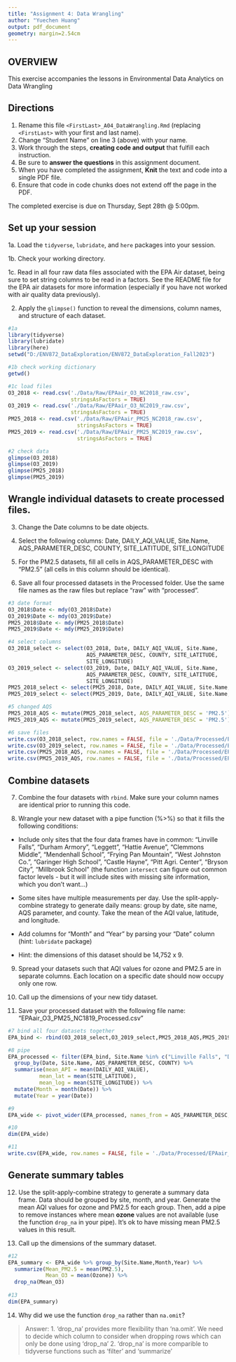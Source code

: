 ```yaml
---
title: "Assignment 4: Data Wrangling"
author: "Yuechen Huang"
output: pdf_document
geometry: margin=2.54cm
---
```


## OVERVIEW

This exercise accompanies the lessons in Environmental Data Analytics on Data Wrangling 

## Directions

1. Rename this file `<FirstLast>_A04_DataWrangling.Rmd` (replacing `<FirstLast>` with your first and last name).
2. Change "Student Name" on line 3 (above) with your name.
3. Work through the steps, **creating code and output** that fulfill each instruction.
4. Be sure to **answer the questions** in this assignment document.
5. When you have completed the assignment, **Knit** the text and code into a single PDF file.
6. Ensure that code in code chunks does not extend off the page in the PDF.

The completed exercise is due on Thursday, Sept 28th @ 5:00pm.

## Set up your session 

1a. Load the `tidyverse`,  `lubridate`, and `here` packages into your session.

1b. Check your working directory.

1c. Read in all four raw data files associated with the EPA Air dataset, being sure to set string columns to be read in a factors. See the README file for the EPA air datasets for more information (especially if you have not worked with air quality data previously). 

2. Apply the `glimpse()` function to reveal the dimensions, column names, and structure of each dataset. 

```r
#1a 
library(tidyverse)
library(lubridate)
library(here)
setwd("D:/ENV872_DataExploration/ENV872_DataExploration_Fall2023")

#1b check working dictionary
getwd()

#1c load files
O3_2018 <- read.csv('./Data/Raw/EPAair_O3_NC2018_raw.csv', 
                    stringsAsFactors = TRUE)
O3_2019 <- read.csv('./Data/Raw/EPAair_O3_NC2019_raw.csv', 
                    stringsAsFactors = TRUE)
PM25_2018 <- read.csv('./Data/Raw/EPAair_PM25_NC2018_raw.csv', 
                      stringsAsFactors = TRUE)
PM25_2019 <- read.csv('./Data/Raw/EPAair_PM25_NC2019_raw.csv', 
                      stringsAsFactors = TRUE)

#2 check data 
glimpse(O3_2018)
glimpse(O3_2019)
glimpse(PM25_2018)
glimpse(PM25_2019)
```


## Wrangle individual datasets to create processed files.

3. Change the Date columns to be date objects.

4. Select the following columns: Date, DAILY_AQI_VALUE, Site.Name, AQS_PARAMETER_DESC, COUNTY, SITE_LATITUDE, SITE_LONGITUDE

5. For the PM2.5 datasets, fill all cells in AQS_PARAMETER_DESC with "PM2.5" (all cells in this column should be identical).

6. Save all four processed datasets in the Processed folder. Use the same file names as the raw files but replace "raw" with "processed".

```r
#3 date format
O3_2018$Date <- mdy(O3_2018$Date)
O3_2019$Date <- mdy(O3_2019$Date)
PM25_2018$Date <- mdy(PM25_2018$Date)
PM25_2019$Date <- mdy(PM25_2019$Date)

#4 select columns
O3_2018_select <- select(O3_2018, Date, DAILY_AQI_VALUE, Site.Name, 
                         AQS_PARAMETER_DESC, COUNTY, SITE_LATITUDE, 
                         SITE_LONGITUDE)
O3_2019_select <- select(O3_2019, Date, DAILY_AQI_VALUE, Site.Name, 
                         AQS_PARAMETER_DESC, COUNTY, SITE_LATITUDE, 
                         SITE_LONGITUDE)
PM25_2018_select <- select(PM25_2018, Date, DAILY_AQI_VALUE, Site.Name, AQS_PARAMETER_DESC, COUNTY, SITE_LATITUDE, SITE_LONGITUDE)
PM25_2019_select <- select(PM25_2019, Date, DAILY_AQI_VALUE, Site.Name, AQS_PARAMETER_DESC, COUNTY, SITE_LATITUDE, SITE_LONGITUDE)

#5 changed AQS
PM25_2018_AQS <- mutate(PM25_2018_select, AQS_PARAMETER_DESC = 'PM2.5')
PM25_2019_AQS <- mutate(PM25_2019_select, AQS_PARAMETER_DESC = 'PM2.5')

#6 save files
write.csv(O3_2018_select, row.names = FALSE, file = './Data/Processed/EPAair_O3_NC2018_processed.csv')
write.csv(O3_2019_select, row.names = FALSE, file = './Data/Processed/EPAair_O3_NC2019_processed.csv')
write.csv(PM25_2018_AQS, row.names = FALSE, file = './Data/Processed/EPAair_PM25_NC2018_processed.csv')
write.csv(PM25_2019_AQS, row.names = FALSE, file = './Data/Processed/EPAair_PM25_NC2019_processed.csv')
```


## Combine datasets

7. Combine the four datasets with `rbind`. Make sure your column names are identical prior to running this code.

8. Wrangle your new dataset with a pipe function (%>%) so that it fills the following conditions: 

  * Include only sites that the four data frames have in common: "Linville Falls", "Durham Armory", "Leggett", "Hattie Avenue", "Clemmons Middle", "Mendenhall School", "Frying Pan Mountain", "West Johnston Co.", "Garinger High School", "Castle Hayne", "Pitt Agri. Center", "Bryson City", "Millbrook School" (the function `intersect` can figure out common factor levels - but it will include sites with missing site information, which you don't want...) 

  * Some sites have multiple measurements per day. Use the split-apply-combine strategy to generate daily means: group by date, site name, AQS parameter, and county. Take the mean of the AQI value, latitude, and longitude.
  
  * Add columns for "Month" and "Year" by parsing your "Date" column (hint: `lubridate` package)
  
  * Hint: the dimensions of this dataset should be 14,752 x 9.

9. Spread your datasets such that AQI values for ozone and PM2.5 are in separate columns. Each location on a specific date should now occupy only one row.

10. Call up the dimensions of your new tidy dataset.

11. Save your processed dataset with the following file name: "EPAair_O3_PM25_NC1819_Processed.csv"

```r
#7 bind all four datasets together
EPA_bind <- rbind(O3_2018_select,O3_2019_select,PM25_2018_AQS,PM25_2019_AQS)

#8 pipe
EPA_processed <- filter(EPA_bind, Site.Name %in% c("Linville Falls", "Durham Armory", "Leggett", "Hattie Avenue", "Clemmons Middle", "Mendenhall School", "Frying Pan Mountain", "West Johnston Co.", "Garinger High School", "Castle Hayne", "Pitt Agri. Center", "Bryson City", "Millbrook School")) %>% 
  group_by(Date, Site.Name, AQS_PARAMETER_DESC, COUNTY) %>% 
  summarise(mean_API = mean(DAILY_AQI_VALUE), 
          mean_lat = mean(SITE_LATITUDE),
          mean_log = mean(SITE_LONGITUDE)) %>% 
  mutate(Month = month(Date)) %>% 
  mutate(Year = year(Date))

#9
EPA_wide <- pivot_wider(EPA_processed, names_from = AQS_PARAMETER_DESC, values_from = mean_API)

#10
dim(EPA_wide)

#11
write.csv(EPA_wide, row.names = FALSE, file = './Data/Processed/EPAair_O3_PM25_NC1819_Processed.csv')
```


## Generate summary tables

12. Use the split-apply-combine strategy to generate a summary data frame. Data should be grouped by site, month, and year. Generate the mean AQI values for ozone and PM2.5 for each group. Then, add a pipe to remove instances where mean **ozone** values are not available (use the function `drop_na` in your pipe). It's ok to have missing mean PM2.5 values in this result. 

13. Call up the dimensions of the summary dataset.

```r

#12 
EPA_summary <- EPA_wide %>% group_by(Site.Name,Month,Year) %>% 
  summarize(Mean_PM2.5 = mean(PM2.5),
            Mean_O3 = mean(Ozone)) %>% 
  drop_na(Mean_O3)
  
#13
dim(EPA_summary)
```

14. Why did we use the function `drop_na` rather than `na.omit`?

> Answer: 
1. 'drop_na' provides more flexibility than 'na.omit'. We need to decide which column to consider when dropping rows which can only be done using 'drop_na'
2. 'drop_na' is more comparible to tidyverse functions such as 'filter' and 'summarize'
